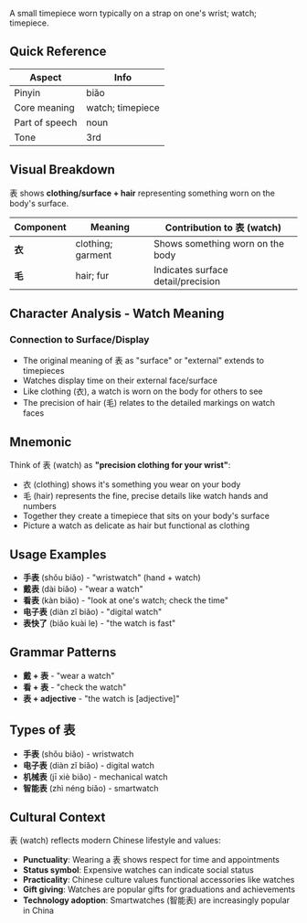 A small timepiece worn typically on a strap on one's wrist; watch; timepiece.

## Quick Reference

| Aspect         | Info              |
| -------------- | ----------------- |
| Pinyin         | biǎo              |
| Core meaning   | watch; timepiece  |
| Part of speech | noun              |
| Tone           | 3rd               |

## Visual Breakdown

表 shows **clothing/surface + hair** representing something worn on the body's surface.

| Component | Meaning              | Contribution to 表 (watch)     |
| --------- | -------------------- | ------------------------------ |
| **衣**    | clothing; garment    | Shows something worn on the body|
| **毛**    | hair; fur            | Indicates surface detail/precision|

## Character Analysis - Watch Meaning

### Connection to Surface/Display
- The original meaning of 表 as "surface" or "external" extends to timepieces
- Watches display time on their external face/surface
- Like clothing (衣), a watch is worn on the body for others to see
- The precision of hair (毛) relates to the detailed markings on watch faces

## Mnemonic

Think of 表 (watch) as **"precision clothing for your wrist"**:
- 衣 (clothing) shows it's something you wear on your body
- 毛 (hair) represents the fine, precise details like watch hands and numbers
- Together they create a timepiece that sits on your body's surface
- Picture a watch as delicate as hair but functional as clothing

## Usage Examples

- **手表** (shǒu biǎo) - "wristwatch" (hand + watch)
- **戴表** (dài biǎo) - "wear a watch"
- **看表** (kàn biǎo) - "look at one's watch; check the time"
- **电子表** (diàn zǐ biǎo) - "digital watch"
- **表快了** (biǎo kuài le) - "the watch is fast"

## Grammar Patterns

- **戴 + 表** - "wear a watch"
- **看 + 表** - "check the watch"
- **表 + adjective** - "the watch is [adjective]"

## Types of 表

- **手表** (shǒu biǎo) - wristwatch
- **电子表** (diàn zǐ biǎo) - digital watch
- **机械表** (jī xiè biǎo) - mechanical watch
- **智能表** (zhì néng biǎo) - smartwatch

## Cultural Context

表 (watch) reflects modern Chinese lifestyle and values:
- **Punctuality**: Wearing a 表 shows respect for time and appointments
- **Status symbol**: Expensive watches can indicate social status
- **Practicality**: Chinese culture values functional accessories like watches
- **Gift giving**: Watches are popular gifts for graduations and achievements
- **Technology adoption**: Smartwatches (智能表) are increasingly popular in China
